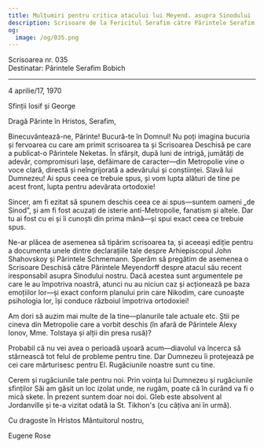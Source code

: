 ```yaml
---
title: Mulțumiri pentru critica atacului lui Meyend. asupra Sinodului
description: Scrisoare de la Fericitul Serafim către Părintele Serafim Bobich.
og:
  image: /og/035.png
---
```


<div style={{textAlign:'right', fontFamily:'monospace'}}>Scrisoarea nr. 035</div>
<div style={{textAlign:'left', fontFamily:'monospace'}}>Destinatar: Părintele Serafim Bobich</div>

---

4 aprilie/17, 1970

Sfinții Iosif și George

Dragă Părinte în Hristos, Serafim,

Binecuvântează-ne, Părinte! Bucură-te în Domnul! Nu poți imagina bucuria și fervoarea cu care am primit scrisoarea ta și Scrisoarea Deschisă pe care a publicat-o Părintele Neketas. În sfârșit, după luni de intrigă, jumătăți de adevăr, compromisuri lașe, defăimare de caracter—din Metropolie vine o voce clară, directă și neîngrijorată a adevărului și conștiinței. Slavă lui Dumnezeu! Ai spus ceea ce trebuie spus, și vom lupta alături de tine pe acest front, lupta pentru adevărata ortodoxie!

Sincer, am fi ezitat să spunem deschis ceea ce ai spus—suntem oameni „de Sinod”, și am fi fost acuzați de isterie anti-Metropolie, fanatism și altele. Dar tu ai fost cu ei și îi cunoști din prima mână—și spui exact ceea ce trebuie spus.

Ne-ar plăcea de asemenea să tipărim scrisoarea ta, și aceeași ediție pentru a documenta unele dintre declarațiile tale despre Arhiepiscopul John Shahovskoy și Părintele Schmemann. Sperăm să pregătim de asemenea o Scrisoare Deschisă către Părintele Meyendorff despre atacul său recent iresponsabil asupra Sinodului nostru. Dacă acestea sunt argumentele pe care le au împotriva noastră, atunci nu au niciun caz și acționează pe baza emoțiilor lor—și exact conform planului prin care Nikodim, care cunoaște psihologia lor, își conduce războiul împotriva ortodoxiei!

Am dori să auzim mai multe de la tine—planurile tale actuale etc. Știi pe cineva din Metropolie care a vorbit deschis (în afară de Părintele Alexy Ionov, Mme. Tolstaya și alții din presa rusă)?

Probabil că nu vei avea o perioadă ușoară acum—diavolul va încerca să stârnească tot felul de probleme pentru tine. Dar Dumnezeu îi protejează pe cei care mărturisesc pentru El. Rugăciunile noastre sunt cu tine.

Cerem și rugăciunile tale pentru noi. Prin voința lui Dumnezeu și rugăciunile sfinților Săi am găsit un loc izolat unde, ne rugăm, poate că în curând va fi o mică skete. În prezent suntem doar noi doi. Gleb este absolvent al Jordanville și te-a vizitat odată la St. Tikhon's (cu câțiva ani în urmă).

Cu dragoste în Hristos Mântuitorul nostru,

Eugene Rose